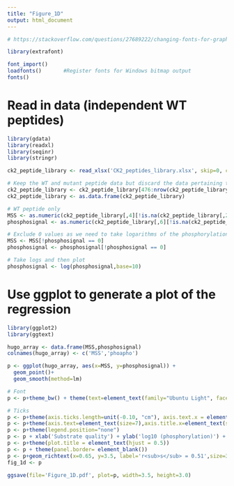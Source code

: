 ```yaml
---
title: "Figure_1D"
output: html_document
---
```


```r

# https://stackoverflow.com/questions/27689222/changing-fonts-for-graphs-in-r

library(extrafont)

font_import()
loadfonts()       #Register fonts for Windows bitmap output
fonts() 

```


# Read in data (independent WT peptides)

```r

library(gdata)
library(readxl)
library(seqinr)
library(stringr)

ck2_peptide_library <- read_xlsx('CK2_peptides_library.xlsx', skip=0, col_names=TRUE, sheet=1)

# Keep the WT and mutant peptide data but discard the data pertaining to orthologues
ck2_peptide_library <- ck2_peptide_library[476:nrow(ck2_peptide_library),]
ck2_peptide_library <- as.data.frame(ck2_peptide_library)

# WT peptide only
MSS <- as.numeric(ck2_peptide_library[,4][!is.na(ck2_peptide_library[,2])])
phosphosignal <- as.numeric(ck2_peptide_library[,6][!is.na(ck2_peptide_library[,2])])

# Exclude 0 values as we need to take logarithms of the phosphorylation signal
MSS <- MSS[!phosphosignal == 0]
phosphosignal <- phosphosignal[!phosphosignal == 0]

# Take logs and then plot
phosphosignal <- log(phosphosignal,base=10)

```

# Use ggplot to generate a plot of the regression

```r

library(ggplot2)
library(ggtext)

hugo_array <- data.frame(MSS,phosphosignal)
colnames(hugo_array) <- c('MSS','phoapho')

p <- ggplot(hugo_array, aes(x=MSS, y=phosphosignal)) + 
  geom_point()+
  geom_smooth(method=lm)

# Font
p <- p+theme_bw() + theme(text=element_text(family="Ubuntu Light", face="plain", size=15), panel.border = element_rect(color="black", size=1.2, linetype="solid"))+theme(legend.position="none")

# Ticks
p <- p+theme(axis.ticks.length=unit(-0.10, "cm"), axis.text.x = element_text(margin=unit(c(0.2,0.2,0.2,0.2), "cm")), axis.text.y = element_text(margin=unit(c(0.2,0.2,0.2,0.2), "cm")))
p <- p+theme(axis.text=element_text(size=7),axis.title.x=element_text(size=10,face="plain"),axis.title.y=element_text(size=10,face="plain"),plot.title=element_text(size=12,face='bold'))
p <- p+theme(legend.position="none")
p <- p + xlab('Substrate quality') + ylab('log10 (phosphorylation)') + ggtitle('')
p <- p+theme(plot.title = element_text(hjust = 0.5))
p <- p + theme(panel.border= element_blank())
p <- p+geom_richtext(x=0.65, y=3.5, label='r<sub>s</sub> = 0.51',size=3.5,fontface='plain',col='black',label.color = NA)
fig_1d <- p

ggsave(file='Figure_1D.pdf', plot=p, width=3.5, height=3.0)

```

